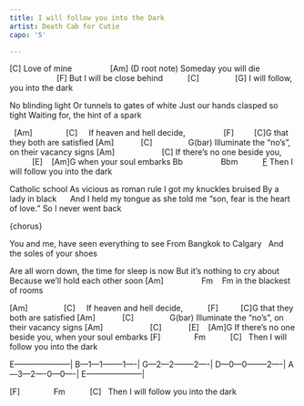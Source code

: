 ```yaml
---
title: I will follow you into the Dark
artist: Death Cab for Cutie
capo: '5'

---
```


[C]
Love of mine
                [Am] (D root note)
Someday you will die
                     [F]
But I will be close behind
          [C]                [G]
I will follow, you into the dark

No blinding light
Or tunnels to gates of white
Just our hands clasped so tight
Waiting for, the hint of a spark 

:::{.song-chorus} 
  [Am]               [C]     
If heaven and hell decide,      
          [F]         [C]G
that they both are satisfied
[Am]            [C]                G(bar)
Illuminate the "no's", on their vacancy signs
[Am]                     [C]
If there's no one beside you,
          [E]    [Am]G
when your soul embarks
Bb                 Bbm           [F](C root note)
Then I will follow you into the dark
:::

Catholic school
As vicious as roman rule
I got my knuckles bruised 
By a lady in black
     
And I held my tongue 
as she told me "son, fear is the heart of love." 
So I never went back

{chorus}

You and me, have seen everything to see
From Bangkok to Calgary  
And the soles of your shoes
 
Are all worn down, the time for sleep is now
But it's nothing to cry about  
Because we'll hold each other soon
[Am]                 Fm    Fm
in the blackest of rooms 

[Am]                [C]    
If heaven and hell decide, 
          [F]          [C]G
that they both are satisfied
[Am]            [C]                G(bar)
Illuminate the "no's", on their vacancy signs
[Am]                     [C]            [E]    [Am]G
If there's no one beside you, when your soul embarks
[F]               Fm           [C]   
Then I will follow you into the dark

:::{.song-tab}
E---------------------|
B---1---1--------1----|
G---2---2--------2----|
D---0---0--------2----|
A---3---2----0---0----|
E---------------------|
:::

[F]               Fm           [C]   
Then I will follow you into the dark


